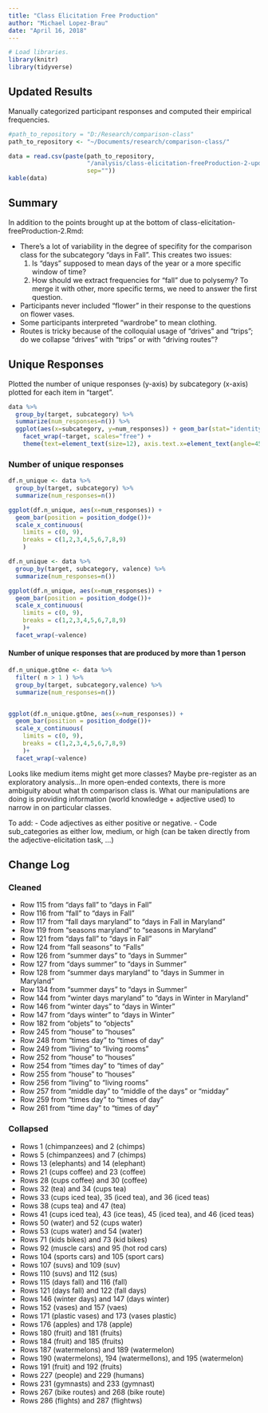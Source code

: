 ```yaml
---
title: "Class Elicitation Free Production"
author: "Michael Lopez-Brau"
date: "April 16, 2018"
---
```


```r
# Load libraries.
library(knitr)
library(tidyverse)
```

## Updated Results

Manually categorized participant responses and computed their empirical frequencies.

```r
#path_to_repository = "D:/Research/comparison-class"
path_to_repository <- "~/Documents/research/comparison-class/"

data = read.csv(paste(path_to_repository, 
                      "/analysis/class-elicitation-freeProduction-2-updated.csv",
                      sep=""))
kable(data)
```

## Summary

In addition to the points brought up at the bottom of class-elicitation-freeProduction-2.Rmd:

- There's a lot of variability in the degree of specifity for the comparison class for the subcategory "days in Fall". This creates two issues:
    1. Is "days" supposed to mean days of the year or a more specific window of time?
    2. How should we extract frequencies for "fall" due to polysemy? To merge it with other, more specific terms, we need to answer the first question.
- Participants never included "flower" in their response to the questions on flower vases.
- Some participants interpreted "wardrobe" to mean clothing.
- Routes is tricky because of the colloquial usage of "drives" and "trips"; do we collapse "drives" with "trips" or with "driving routes"?

## Unique Responses

Plotted the number of unique responses (y-axis) by subcategory (x-axis) plotted for each item in "target".

```r
data %>%
  group_by(target, subcategory) %>%
  summarize(num_responses=n()) %>%
  ggplot(aes(x=subcategory, y=num_responses)) + geom_bar(stat="identity") + 
    facet_wrap(~target, scales="free") + 
    theme(text=element_text(size=12), axis.text.x=element_text(angle=45, hjust=1.0, vjust=1.0))
```

### Number of unique responses

```r
df.n_unique <- data %>%
  group_by(target, subcategory) %>%
  summarize(num_responses=n())

ggplot(df.n_unique, aes(x=num_responses)) + 
  geom_bar(position = position_dodge())+
  scale_x_continuous(
    limits = c(0, 9),
    breaks = c(1,2,3,4,5,6,7,8,9)
    )
```




```r
df.n_unique <- data %>%
  group_by(target, subcategory, valence) %>%
  summarize(num_responses=n())

ggplot(df.n_unique, aes(x=num_responses)) + 
  geom_bar(position = position_dodge())+
  scale_x_continuous(
    limits = c(0, 9),
    breaks = c(1,2,3,4,5,6,7,8,9)
    )+
  facet_wrap(~valence)
```

#### Number of unique responses that are produced by more than 1 person

```r
df.n_unique.gtOne <- data %>%
  filter( n > 1 ) %>%
  group_by(target, subcategory,valence) %>%
  summarize(num_responses=n())


ggplot(df.n_unique.gtOne, aes(x=num_responses)) + 
  geom_bar(position = position_dodge())+
  scale_x_continuous(
    limits = c(0, 9),
    breaks = c(1,2,3,4,5,6,7,8,9)
    )+
  facet_wrap(~valence)
```

Looks like medium items might get more classes? Maybe pre-register as an exploratory analysis...In more open-ended contexts, there is more ambiguity about what th comparison class is. What our manipulations are doing is providing information (world knowledge + adjective used) to narrow in on particular classes.


To add: 
- Code adjectives as either positive or negative.
- Code sub_categories as either low, medium, or high (can be taken directly from the adjective-elicitation task, ...)

## Change Log

### Cleaned

- Row 115 from "days fall" to "days in Fall"
- Row 116 from "fall" to "days in Fall"
- Row 117 from "fall days maryland" to "days in Fall in Maryland"
- Row 119 from "seasons maryland" to "seasons in Maryland"
- Row 121 from "days fall" to "days in Fall"
- Row 124 from "fall seasons" to "Falls"
- Row 126 from "summer days" to "days in Summer"
- Row 127 from "days summer" to "days in Summer"
- Row 128 from "summer days maryland" to "days in Summer in Maryland"
- Row 134 from "summer days" to "days in Summer"
- Row 144 from "winter days maryland" to "days in Winter in Maryland"
- Row 146 from "winter days" to "days in Winter"
- Row 147 from "days winter" to "days in Winter"
- Row 182 from "objets" to "objects" 
- Row 245 from "house" to "houses"
- Row 248 from "times day" to "times of day"
- Row 249 from "living" to "living rooms"
- Row 252 from "house" to "houses"
- Row 254 from "times day" to "times of day"
- Row 255 from "house" to "houses"
- Row 256 from "living" to "living rooms"
- Row 257 from "middle day" to "middle of the days" or "midday"
- Row 259 from "times day" to "times of day"
- Row 261 from "time day" to "times of day"

### Collapsed

- Rows 1 (chimpanzees) and 2 (chimps)
- Rows 5 (chimpanzees) and 7 (chimps)
- Rows 13 (elephants) and 14 (elephant)
- Rows 21 (cups coffee) and 23 (coffee)
- Rows 28 (cups coffee) and 30 (coffee)
- Rows 32 (tea) and 34 (cups tea)
- Rows 33 (cups iced tea), 35 (iced tea), and 36 (iced teas)
- Rows 38 (cups tea) and 47 (tea)
- Rows 41 (cups iced tea), 43 (ice teas), 45 (iced tea), and 46 (iced teas)
- Rows 50 (water) and 52 (cups water)
- Rows 53 (cups water) and 54 (water)
- Rows 71 (kids bikes) and 73 (kid bikes)
- Rows 92 (muscle cars) and 95 (hot rod cars)
- Rows 104 (sports cars) and 105 (sport cars)
- Rows 107 (suvs) and 109 (suv)
- Rows 110 (suvs) and 112 (sus)
- Rows 115 (days fall) and 116 (fall)
- Rows 121 (days fall) and 122 (fall days)
- Rows 146 (winter days) and 147 (days winter)
- Rows 152 (vases) and 157 (vaes)
- Rows 171 (plastic vases) and 173 (vases plastic)
- Rows 176 (apples) and 178 (apple)
- Rows 180 (fruit) and 181 (fruits)
- Rows 184 (fruit) and 185 (fruits)
- Rows 187 (watermelons) and 189 (watermelon)
- Rows 190 (watermelons), 194 (watermellons), and 195 (watermelon)
- Rows 191 (fruit) and 192 (fruits)
- Rows 227 (people) and 229 (humans)
- Rows 231 (gymnasts) and 233 (gymnast)
- Rows 267 (bike routes) and 268 (bike route)
- Rows 286 (flights) and 287 (flightws)


